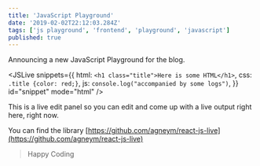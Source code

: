```yaml
---
title: 'JavaScript Playground'
date: '2019-02-02T22:12:03.284Z'
tags: ['js playground', 'frontend', 'playground', 'javascript']
published: true
---
```



Announcing a new JavaScript Playground for the blog.

<JSLive
  snippets={{
    html: `<h1 class="title">Here is some HTML</h1>`,
    css: `.title {color: red;}`,
    js: `console.log("accompanied by some logs")`,
  }}
  id="snippet"
  mode="html"
/>

This is a live edit panel so you can edit and come up with a live output right here, right now.

You can find the library [https://github.com/agneym/react-js-live](https://github.com/agneym/react-js-live)

> Happy Coding
